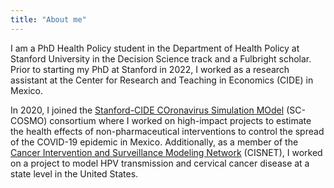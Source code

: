 ```yaml
---
title: "About me"
---
```


I am a PhD Health Policy student in the Department of Health Policy at Stanford University in the Decision Science track and a Fulbright scholar. Prior to starting my PhD at Stanford in 2022, I worked as a research assistant at the Center for Research and Teaching in Economics (CIDE) in Mexico.

In 2020, I joined the [Stanford-CIDE COronavirus Simulation MOdel](https://www.sc-cosmo.org/) (SC-COSMO) consortium where I worked on high-impact projects to estimate the health effects of non-pharmaceutical interventions to control the spread of the COVID-19 epidemic in Mexico. Additionally, as a member of the [Cancer Intervention and Surveillance Modeling Network](https://cisnet.cancer.gov/) (CISNET), I worked on a project to model HPV transmission and cervical cancer disease at a state level in the United States.

